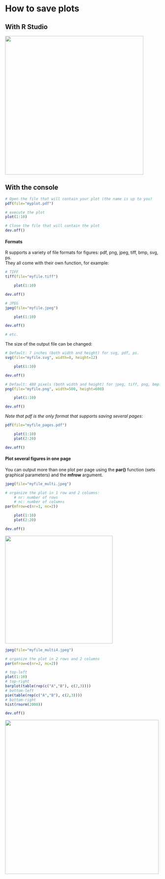 # How to save plots

## With R Studio

<img src="images/rstudio_plotsave.png" width="450"/>

## With the console

```r
# Open the file that will contain your plot (the name is up to you)
pdf(file="myplot.pdf")

# execute the plot
plot(1:10)

# Close the file that will contain the plot
dev.off()
```

<h4>Formats</h4>

R supports a variety of file formats for figures: pdf, png, jpeg, tiff, bmp, svg, ps.<br>
They all come with their own function, for example:

```r
# TIFF
tiff(file="myfile.tiff")

	plot(1:10)

dev.off()

# JPEG
jpeg(file="myfile.jpeg")

	plot(1:10)

dev.off()

# etc.

```

The size of the output file can be changed:

```r
# Default: 7 inches (both width and height) for svg, pdf, ps.
svg(file="myfile.svg", width=8, height=12)

	plot(1:10)

dev.off()

# Default: 480 pixels (both width and height) for jpeg, tiff, png, bmp.
png(file="myfile.png", width=500, height=600)

	plot(1:10)

dev.off()
```

*Note that pdf is the only format that supports saving several pages*:

```r
pdf(file="myfile_pages.pdf")

	plot(1:10)
	plot(2:20)

dev.off()
```

<h4>Plot several figures in one page</h4>

You can output more than one plot per page using the **par()** function (sets graphical parameters) and the **mfrow** argument.

```r
jpeg(file="myfile_multi.jpeg")

# organize the plot in 1 row and 2 columns:
	# nr: number of rows
	# nc: number of columns
par(mfrow=c(nr=1, nc=2))

	plot(1:10)
	plot(2:20)

dev.off()
```

<img src="images/plots/myfile_multi.jpeg" width="350/" >

```r
jpeg(file="myfile_multi4.jpeg")

# organize the plot in 2 rows and 2 columns
par(mfrow=c(nr=2, nc=2))

# top-left
plot(1:10)
# top-right
barplot(table(rep(c("A","B"), c(2,3))))
# bottom-left
pie(table(rep(c("A","B"), c(2,3))))
# bottom-right
hist(rnorm(2000))

dev.off()
```

<img src="images/plots/myfile_multi4.jpeg" width="500/" >

